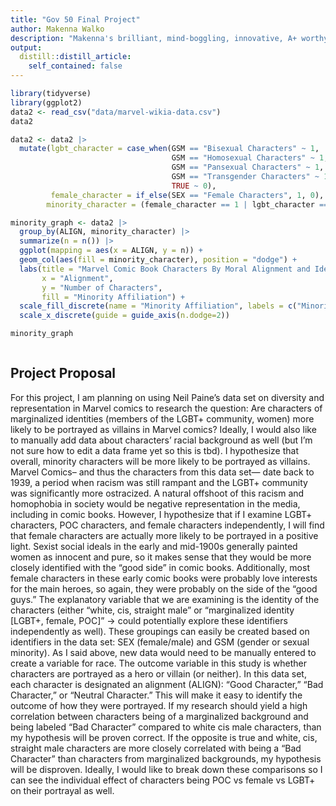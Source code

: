 ```yaml
---
title: "Gov 50 Final Project"
author: Makenna Walko
description: "Makenna's brilliant, mind-boggling, innovative, A+ worthy final project !!"
output:
  distill::distill_article:
    self_contained: false
---
```

```r
library(tidyverse) 
library(ggplot2)
data2 <- read_csv("data/marvel-wikia-data.csv")
data2
```
  
```r
data2 <- data2 |>
  mutate(lgbt_character = case_when(GSM == "Bisexual Characters" ~ 1,
                                    GSM == "Homosexual Characters" ~ 1,
                                    GSM == "Pansexual Characters" ~ 1,
                                    GSM == "Transgender Characters" ~ 1,
                                    TRUE ~ 0),
         female_character = if_else(SEX == "Female Characters", 1, 0),
        minority_character = (female_character == 1 | lgbt_character == 1))

minority_graph <- data2 |>
  group_by(ALIGN, minority_character) |>
  summarize(n = n()) |>
  ggplot(mapping = aes(x = ALIGN, y = n)) +
  geom_col(aes(fill = minority_character), position = "dodge") +
  labs(title = "Marvel Comic Book Characters By Moral Alignment and Identity",
       x = "Alignment",
       y = "Number of Characters",
       fill = "Minority Affiliation") +
  scale_fill_discrete(name = "Minority Affiliation", labels = c("Minority (LGBT+ or Female)", "No Minority Affiliation")) +
  scale_x_discrete(guide = guide_axis(n.dodge=2))

minority_graph
```
```r

```


## Project Proposal

  For this project, I am planning on using Neil Paine’s data set on diversity and representation in Marvel comics to research the question: Are characters of marginalized identities (members of the LGBT+ community, women) more likely to be portrayed as villains in Marvel comics? Ideally, I would also like to manually add data about characters’ racial background as well (but I’m not sure how to edit a data frame yet so this is tbd). 
  I hypothesize that overall, minority characters will be more likely to be portrayed as villains. Marvel Comics– and thus the characters from this data set— date back to 1939, a period when racism was still rampant and the LGBT+ community was significantly more ostracized. A natural offshoot of this racism and homophobia in society would be negative representation in the media, including in comic books. However, I hypothesize that if I examine LGBT+ characters, POC characters, and female characters independently, I will find that female characters are actually more likely to be portrayed in a positive light. Sexist social ideals in the early and mid-1900s generally painted women as innocent and pure, so it makes sense that they would be more closely identified with the “good side” in comic books. Additionally, most female characters in these early comic books were probably love interests for the main heroes, so again, they were probably on the side of the “good guys.” 
  The explanatory variable that we are examining is the identity of the characters (either “white, cis, straight male” or “marginalized identity [LGBT+, female, POC]” → could potentially explore these identifiers independently as well). These groupings can easily be created based on identifiers in the data set: SEX (female/male) and GSM (gender or sexual minority). As I said above, new data would need to be manually entered to create a variable for race. The outcome variable in this study is whether characters are portrayed as a hero or villain (or neither). In this data set, each character is designated an alignment (ALIGN): “Good Character,” “Bad Character,” or “Neutral Character.” This will make it easy to identify the outcome of how they were portrayed. If my research should yield a high correlation between characters being of a marginalized background and being labeled “Bad Character” compared to white cis male characters, than my hypothesis will be proven correct. If the opposite is true and white, cis, straight male characters are more closely correlated with being a “Bad Character” than characters from marginalized backgrounds, my hypothesis will be disproven. Ideally, I would like to break down these comparisons so I can see the individual effect of characters being POC vs female vs LGBT+ on their portrayal as well. 

